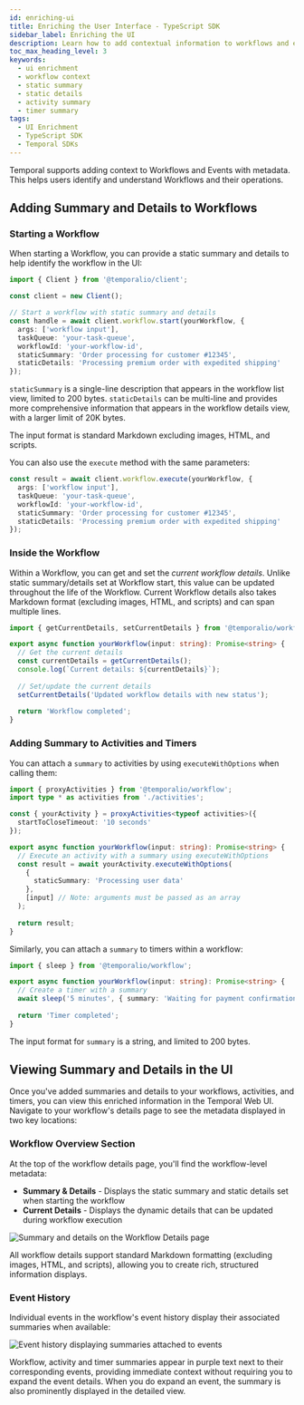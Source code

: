 ```yaml
---
id: enriching-ui
title: Enriching the User Interface - TypeScript SDK
sidebar_label: Enriching the UI
description: Learn how to add contextual information to workflows and events in the Temporal UI using the TypeScript SDK.
toc_max_heading_level: 3
keywords:
  - ui enrichment
  - workflow context
  - static summary
  - static details
  - activity summary
  - timer summary
tags:
  - UI Enrichment
  - TypeScript SDK
  - Temporal SDKs
---
```


Temporal supports adding context to Workflows and Events with metadata. 
This helps users identify and understand Workflows and their operations.

## Adding Summary and Details to Workflows

### Starting a Workflow

When starting a Workflow, you can provide a static summary and details to help identify the workflow in the UI:

```typescript
import { Client } from '@temporalio/client';

const client = new Client();

// Start a workflow with static summary and details
const handle = await client.workflow.start(yourWorkflow, {
  args: ['workflow input'],
  taskQueue: 'your-task-queue',
  workflowId: 'your-workflow-id',
  staticSummary: 'Order processing for customer #12345',
  staticDetails: 'Processing premium order with expedited shipping'
});
```

`staticSummary` is a single-line description that appears in the workflow list view, limited to 200 bytes.
`staticDetails` can be multi-line and provides more comprehensive information that appears in the workflow details view, with a larger limit of 20K bytes.

The input format is standard Markdown excluding images, HTML, and scripts.

You can also use the `execute` method with the same parameters:

```typescript
const result = await client.workflow.execute(yourWorkflow, {
  args: ['workflow input'],
  taskQueue: 'your-task-queue',
  workflowId: 'your-workflow-id',
  staticSummary: 'Order processing for customer #12345',
  staticDetails: 'Processing premium order with expedited shipping'
});
```

### Inside the Workflow

Within a Workflow, you can get and set the _current workflow details_. 
Unlike static summary/details set at Workflow start, this value can be updated throughout the life of the Workflow. 
Current Workflow details also takes Markdown format (excluding images, HTML, and scripts) and can span multiple lines.

```typescript
import { getCurrentDetails, setCurrentDetails } from '@temporalio/workflow';

export async function yourWorkflow(input: string): Promise<string> {
  // Get the current details
  const currentDetails = getCurrentDetails();
  console.log(`Current details: ${currentDetails}`);
  
  // Set/update the current details
  setCurrentDetails('Updated workflow details with new status');
  
  return 'Workflow completed';
}
```

### Adding Summary to Activities and Timers

You can attach a `summary` to activities by using `executeWithOptions` when calling them:

```typescript
import { proxyActivities } from '@temporalio/workflow';
import type * as activities from './activities';

const { yourActivity } = proxyActivities<typeof activities>({
  startToCloseTimeout: '10 seconds'
});

export async function yourWorkflow(input: string): Promise<string> {
  // Execute an activity with a summary using executeWithOptions
  const result = await yourActivity.executeWithOptions(
    {
      staticSummary: 'Processing user data'
    },
    [input] // Note: arguments must be passed as an array
  );
  
  return result;
}
```

Similarly, you can attach a `summary` to timers within a workflow:

```typescript
import { sleep } from '@temporalio/workflow';

export async function yourWorkflow(input: string): Promise<string> {
  // Create a timer with a summary
  await sleep('5 minutes', { summary: 'Waiting for payment confirmation' });
  
  return 'Timer completed';
}
```

The input format for `summary` is a string, and limited to 200 bytes.

## Viewing Summary and Details in the UI

Once you've added summaries and details to your workflows, activities, and timers, you can view this enriched information in the Temporal Web UI. Navigate to your workflow's details page to see the metadata displayed in two key locations:

### Workflow Overview Section

At the top of the workflow details page, you'll find the workflow-level metadata:

- **Summary & Details** - Displays the static summary and static details set when starting the workflow
- **Current Details** - Displays the dynamic details that can be updated during workflow execution

![Summary and details on the Workflow Details page](/static/img/webui/workflow-summary-and-details.png)

All workflow details support standard Markdown formatting (excluding images, HTML, and scripts), allowing you to create rich, structured information displays.

### Event History

Individual events in the workflow's event history display their associated summaries when available:

![Event history displaying summaries attached to events](/static/img/webui/event-history-summaries.png)

Workflow, activity and timer summaries appear in purple text next to their corresponding events, providing immediate context without requiring you to expand the event details. When you do expand an event, the summary is also prominently displayed in the detailed view.